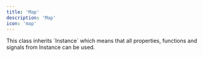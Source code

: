 ```yaml
---
title: 'Map'
description: 'Map'
icon: 'map'
---
```

<Info>
  This class inherits `Instance` which means that all properties, functions and signals from Instance can be used.
</Info>